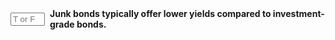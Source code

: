 ::: {.question-block}

<form onsubmit="event.preventDefault(); checkAnswerBox('module6_tf_q010','F')" style="display: flex; align-items: center; gap: 8px;">
<input type="text" id="module6_tf_q010" name="module6_tf_q010" maxlength="1" placeholder="T or F" style="width: 55px;" data-correct-answer="F" /> 
<label for="module6_tf_q010"><strong>Junk bonds typically offer lower yields compared to investment-grade bonds.</strong></label>
</form>

<div id="feedback-module6_tf_q010" class="feedback" data-status="" style="display:none;">
This is FALSE. High-yield (junk) bonds offer higher yields because they carry greater credit risk.
</div>

:::
